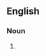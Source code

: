 ==English==

===Noun===
{{head|en|noun form|head=[[drinking]] [[fountain]]s}}

# {{plural of|drinking fountain|lang=en}}
